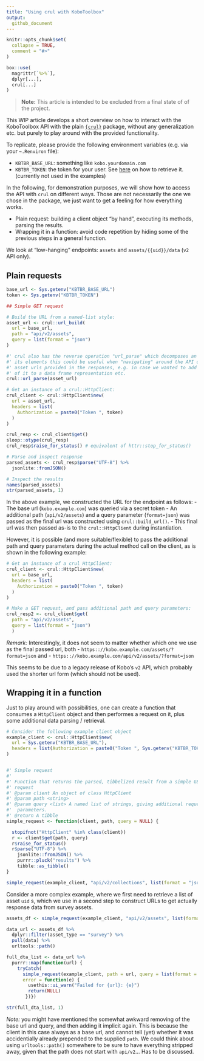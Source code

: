 ```yaml
---
title: "Using crul with KoboToolbox"
output:
  github_document
---
```


```r
knitr::opts_chunk$set(
  collapse = TRUE,
  comment = "#>"
)
```

```r
box::use(
  magrittr[`%>%`],
  dplyr[...],
  crul[...]
)
```

> **Note:** This article is intended to be excluded from a final state of
> of the project.


This WIP article develops a short overview on how to interact with the KoboToolbox
API with the plain [`{crul}`](https://github.com/ropensci/crul)
package, without any generalization etc. but purely to play around with
the provided functionality.

To replicate, please provide the following environment variables (e.g.
via your `~.Renviron` file):

- `KBTBR_BASE_URL`: something like `kobo.yourdomain.com`
- `KBTBR_TOKEN`: the token for your user. See 
  [here](https://support.kobotoolbox.org/api.html) on how to retrieve it.
  (currently not used in the examples)


In the following, for demonstration purposes, we will show how to access the
API with `crul` on different ways. Those are not necessarily the one we chose
in the package, we just want to get a feeling for how everything works.

- Plain request: building a client object "by hand", executing its methods,
  parsing the results.
- Wrapping it in a function: avoid code repetition by hiding some of the
  previous steps in a general function.


We look at "low-hanging" endpoints: `assets` and `assets/{{uid}}/data`
(`v2` API only).


## Plain requests


```r
base_url <- Sys.getenv("KBTBR_BASE_URL")
token <- Sys.getenv("KBTBR_TOKEN")

## Simple GET request

# Build the URL from a named-list style:
asset_url <- crul::url_build(
  url = base_url,
  path = "api/v2/assets",
  query = list(format = "json")
)

#' crul also has the reverse operation "url_parse" which decomposes an URL into
#' its elements this could be useful when "navigating" around the API using the
#' asset urls provided in the responses, e.g. in case we wanted to add elements
#' of it to a data frame representation etc.
crul::url_parse(asset_url)

# Get an instance of a crul::HttpClient:
crul_client <- crul::HttpClient$new(
  url = asset_url,
  headers = list(
    Authorization = paste0("Token ", token)
  )
)

crul_resp <- crul_client$get()
sloop::otype(crul_resp)
crul_resp$raise_for_status() # equivalent of httr::stop_for_status()

# Parse and inspect response
parsed_assets <- crul_resp$parse("UTF-8") %>%
  jsonlite::fromJSON()

# Inspect the results
names(parsed_assets)
str(parsed_assets, 1)
```


In the above example, we constructed the URL for the endpoint as follows:
- The base url (`kobo.example.com`) was queried via a secret token
- An additional path (`api/v2/assets`) and a query parameter (`format=json`)
  was passed as the final url was constructed using `crul::build_url()`.
- This final url was then passed as-is to the `crul::HttpClient` during
  instantiation.

However, it is possible (and more suitable/flexible)
to pass the additional path and query parameters during the actual method call
on the client, as is shown in the following example:


```r
# Get an instance of a crul HttpClient:
crul_client <- crul::HttpClient$new(
  url = base_url,
  headers = list(
    Authorization = paste0("Token ", token)
  )
)

# Make a GET request, and pass additional path and query parameters:
crul_resp2 <- crul_client$get(
  path = "api/v2/assets",
  query = list(format = "json")
  )

```


_Remark:_ Interestingly, it does not seem to matter whether which one we
use as the final passed url, both
- `https:://kobo.example.com/assets/?format=json` and
- `https:://kobo.example.com/api/v2/assets/?format=json`

This seems to be due to a legacy release of Kobo's
`v2` API, which probably used the shorter url form (which should not be used). 


## Wrapping it in a function

Just to play around with possibilities, one can create a function that
consumes a `HttpClient` object and then performes a request on it, plus 
some additional data parsing / retrieval.

```r
# Consider the following example client object
example_client <- crul::HttpClient$new(
  url = Sys.getenv("KBTBR_BASE_URL"),
  headers = list(Authorization = paste0("Token ", Sys.getenv("KBTBR_TOKEN")))
)


#' Simple request
#' 
#' Function that returns the parsed, tibbelized result from a simple GET
#' request
#' @param client An object of class HttpClient
#' @param path <string>
#' @param query <list> A named list of strings, giving additional request
#'  parameters.
#' @return A tibble
simple_request <- function(client, path, query = NULL) {

  stopifnot("HttpClient" %in% class(client))
  r <- client$get(path, query)
  r$raise_for_status()
  r$parse("UTF-8") %>%
    jsonlite::fromJSON() %>%
    purrr::pluck("results") %>%
    tibble::as_tibble()
}

simple_request(example_client, "api/v2/collections", list(format = "json"))
```

Consider a more complex example, where we first need to retrieve a list of
asset `uid` s, which we use in a second step to construct URLs to get
actually response data from survey assets.

```r
assets_df <- simple_request(example_client, "api/v2/assets", list(format = "json"))

data_url <- assets_df %>%
  dplyr::filter(asset_type == "survey") %>%
  pull(data) %>%
  urltools::path()

full_dta_list <- data_url %>%
  purrr::map(function(url) {
    tryCatch(
      simple_request(example_client, path = url, query = list(format = "json")),
      error = function(e) {
        usethis::ui_warn("Failed for {url}: {e}")
        return(NULL)
       })})

str(full_dta_list, 1)
```

_Note:_ you might have mentioned the somewhat awkward removing of the base
url and query, and then adding it implicit again. This is because the
client in this case always as a base url, and cannot tell (yet) whether it
was accidentially already prepended to the supplied `path`. We could
think about using `urltools::path()` somewhere to be sure to have everything
stripped away, given that the path does not start with `api/v2`... 
Has to be discussed.
